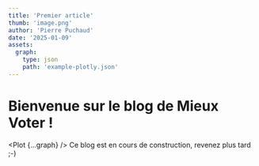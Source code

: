 ```yaml
---
title: 'Premier article'
thumb: 'image.png'
author: 'Pierre Puchaud'
date: '2025-01-09'
assets:
  graph: 
    type: json
    path: 'example-plotly.json'
---
```


# Bienvenue sur le blog de Mieux Voter !

<Plot {...graph} />
Ce blog est en cours de construction, revenez plus tard ;-)
